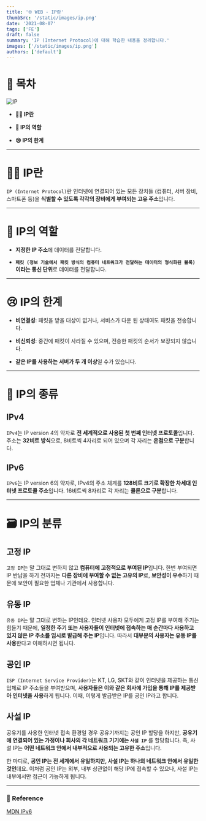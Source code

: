 ```yaml
---
title: '🌐 WEB - IP란'
thumbSrc: '/static/images/ip.png'
date: '2021-08-07'
tags: ['FE']
draft: false
summary: 'IP (Internet Protocol)에 대해 학습한 내용을 정리합니다.'
images: ['/static/images/ip.png']
authors: ['default']
---
```


# 📌 목차

![IP](/static/images/ip.png)

- **💁🏻 IP란**

- **🤖 IP의 역할**

- **😢 IP의 한계**

---

# 💁🏻 IP란

`IP (Internet Protocol)`란 인터넷에 연결되어 있는 모든 장치들 (컴퓨터, 서버 장비, 스마트폰 등)을 **식별할 수 있도록 각각의 장비에게 부여되는 고유 주소**입니다.

---

# 🤖 IP의 역할

- **지정한 IP 주소**에 데이터를 전달합니다.

- **`패킷 (정보 기술에서 패킷 방식의 컴퓨터 네트워크가 전달하는 데이터의 형식화된 블록)`이라는 통신 단위**로 데이터를 전달합니다.

---

# 😢 IP의 한계

- **비연결성**: 패킷을 받을 대상이 없거나, 서비스가 다운 된 상태여도 패킷을 전송합니다.

- **비신뢰성**: 중간에 패킷이 사라질 수 있으며, 전송한 패킷의 순서가 보장되지 않습니다.

- **같은 IP를 사용하는 서버가 두 개 이상**일 수가 있습니다.

---

# 🔖 IP의 종류

## IPv4

`IPv4`는 IP version 4의 약자로 **전 세계적으로 사용된 첫 번째 인터넷 프로토콜**입니다. 주소는 **32비트 방식**으로, 8비트씩 4자리로 되어 있으며 각 자리는 **온점으로 구분**합니다.

## IPv6

`IPv6`는 IP version 6의 약자로, IPv4의 주소 체계를 **128비트 크기로 확장한 차세대 인터넷 프로토콜 주소**입니다. 16비트씩 8자리로 각 자리는 **콜론으로 구분**합니다.

---

# 🗃️ IP의 분류

## 고정 IP

`고정 IP`는 말 그대로 변하지 않고 **컴퓨터에 고정적으로 부여된 IP**입니다. 한번 부여되면 IP 반납을 하기 전까지는 **다른 장비에 부여할 수 없는 고유의 IP**로, **보안성이 우수**하기 때문에 보안이 필요한 업체나 기관에서 사용합니다.

## 유동 IP

`유동 IP`는 말 그대로 변하는 IP인데요. 인터넷 사용자 모두에게 고정 IP를 부여해 주기는 힘들기 때문에, **일정한 주기 또는 사용자들이 인터넷에 접속하는 매 순간마다 사용하고 있지 않은 IP 주소를 임시로 발급해 주는 IP**입니다. 따라서 **대부분의 사용자는 유동 IP를 사용**한다고 이해하시면 됩니다.

## 공인 IP

`ISP (Internet Service Provider)`는 KT, LG, SKT와 같이 인터넷을 제공하는 통신 업체로 IP 주소들을 부여받으며, **사용자들은 이와 같은 회사에 가입을 통해 IP를 제공받아 인터넷을 사용**하게 됩니다. 이때, 이렇게 발급받은 IP를 공인 IP라고 합니다.

## 사설 IP

공유기를 사용한 인터넷 접속 환경일 경우 공유기까지는 공인 IP 할당을 하지만, **공유기에 연결되어 있는 가정이나 회사의 각 네트워크 기기에는 `사설 IP`** 를 할당합니다. 즉, 사설 IP는 **어떤 네트워크 안에서 내부적으로 사용되는 고유한 주소**입니다.

한 마디로, **공인 IP는 전 세계에서 유일하지만, 사설 IP는 하나의 네트워크 안에서 유일한 것인**데요. 이처럼 공인 IP는 외부, 내부 상관없이 해당 IP에 접속할 수 있으나, 사설 IP는 내부에서만 접근이 가능하게 됩니다.

---

### 🔗 Reference

[MDN IPv6](https://developer.mozilla.org/ko/docs/Glossary/IPv6)
